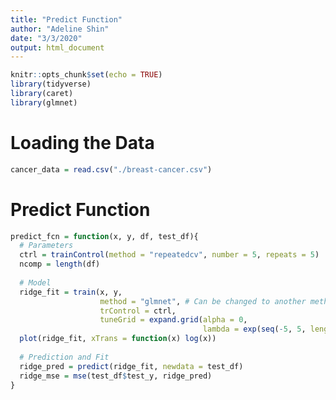 ```yaml
---
title: "Predict Function"
author: "Adeline Shin"
date: "3/3/2020"
output: html_document
---
```


```r
knitr::opts_chunk$set(echo = TRUE)
library(tidyverse)
library(caret)
library(glmnet)
```

# Loading the Data
```r
cancer_data = read.csv("./breast-cancer.csv")
```

# Predict Function
```r
predict_fcn = function(x, y, df, test_df){
  # Parameters
  ctrl = trainControl(method = "repeatedcv", number = 5, repeats = 5)
  ncomp = length(df)
  
  # Model
  ridge_fit = train(x, y,
                    method = "glmnet", # Can be changed to another method
                    trControl = ctrl,
                    tuneGrid = expand.grid(alpha = 0, 
                                           lambda = exp(seq(-5, 5, length = 100))))
  plot(ridge_fit, xTrans = function(x) log(x))
  
  # Prediction and Fit
  ridge_pred = predict(ridge_fit, newdata = test_df)
  ridge_mse = mse(test_df$test_y, ridge_pred)
}
```

